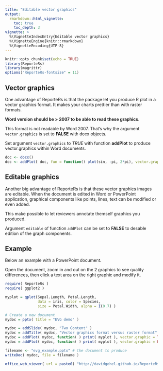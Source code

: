 ```yaml
---
title: "Editable vector graphics"
output: 
  rmarkdown::html_vignette:
    toc: true 
    toc_depth: 3
vignette: >
  %\VignetteIndexEntry{Editable vector graphics}
  %\VignetteEngine{knitr::rmarkdown}
  %\VignetteEncoding{UTF-8}
---
```


```r
knitr::opts_chunk$set(echo = TRUE)
library(ReporteRs)
library(magrittr)
options("ReporteRs-fontsize" = 11)
```

## Vector graphics

One advantage of ReporteRs is that the package let you produce R plot in 
a vector graphics format. It makes your charts prettier than with raster formats.

**Word version should be > 2007 to be able to read these graphics.**

This format is not readable by Word 2007. That's why the argument `vector.graphics` 
is set to **FALSE** with docx objects. 

Set argument `vector.graphics` to *TRUE* with function **addPlot** to produce vector.graphics within Word documents.

```r
doc <- docx()
doc <- addPlot( doc, fun = function() plot(sin, -pi, 2*pi), vector.graphic = TRUE )
```

## Editable graphics

Another big advantage of ReporteRs is that these vector graphics images 
are editable. When the document is edited in Word or PowerPoint application, 
graphical components like points, lines, text can be modified or even added.

This make possible to let reviewers annotate themself graphics you produced.

Argument `editable` of function `addPlot` can be set to **FALSE** to desable 
edition of the graph components.

## Example

Below an example with a PowerPoint document. 

Open the document, zoom in and out on the 2 graphics to see quality differences, 
then click a text area on the right graphic and modify it.

```r
require( ReporteRs )
require( ggplot2 )

myplot = qplot(Sepal.Length, Petal.Length, 
               data = iris, color = Species, 
               size = Petal.Width, alpha = I(0.7) )

# Create a new document
mydoc = pptx( title = "EVG demo" )

mydoc = addSlide( mydoc, "Two Content" )
mydoc = addTitle( mydoc, "Vector graphics format versus raster format" )
mydoc = addPlot( mydoc, function( ) print( myplot ), vector.graphic = TRUE )
mydoc = addPlot( mydoc, function( ) print( myplot ), vector.graphic = FALSE )

filename <- "evg_example.pptx" # the document to produce
writeDoc( mydoc, file = filename )
```

```r
office_web_viewer( url = paste0( "http://davidgohel.github.io/ReporteRs/articles/", basename(filename) ) )
```
